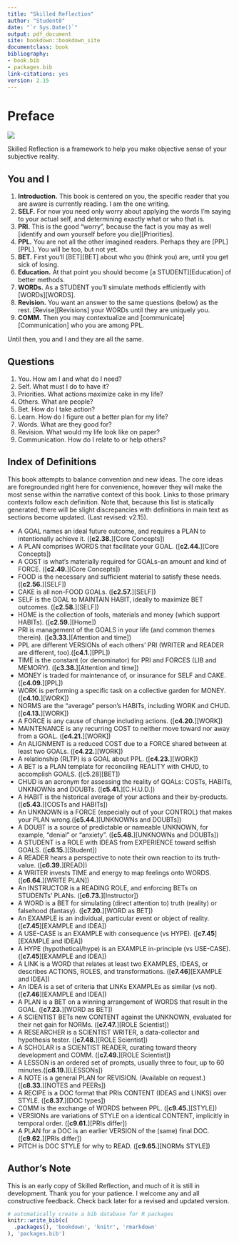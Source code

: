--- 
title: "Skilled Reflection"
author: "Student0"
date: "`r Sys.Date()`"
output: pdf_document
site: bookdown::bookdown_site
documentclass: book
bibliography:
- book.bib
- packages.bib
link-citations: yes
version: 2.15
---


# Preface {-}

![](G:/Dropbox/theory/website/figs/sr_gray_transp.png)


Skilled Reflection is a framework to help you make objective sense of your subjective reality. 

## You and I  

1. **Introduction.** This book is centered on you, the specific reader that you are aware is currently reading. I am the one writing.
2. **SELF.** For now you need only worry about applying the words I'm saying to your actual self, and determining exactly what or who that is.
3. **PRI.** This is the good "worry", because the fact is you may as well [identify and own yourself before you die][Priorities].
4. **PPL.** You are not all the other imagined readers. Perhaps they are [PPL][PPL]. You will be too, but not yet.
5. **BET.** First you'll [BET][BET] about who you (think you) are, until you get sick of losing.
6. **Education.** At that point you should become [a STUDENT][Education] of better methods.
7. **WORDs.** As a STUDENT you'll simulate methods efficiently with [WORDs][WORDS]. 
8. **Revision.** You want an answer to the same questions (below) as the rest. [Revise][Revisions] your WORDs until they are uniquely you.
9. **COMM.** Then you may contextualize and [communicate][Communication] who you are among PPL.

Until then, you and I and they are all the same.


## Questions  
1.  You.  How am I and what do I need?
2.	Self. What must I do to have it? 
3.  Priorities. What actions maximize cake in my life?    
4.	Others. What are people?   
5.	Bet. How do I take action?   
6.	Learn. How do I figure out a better plan for my life?    
7.	Words. What are they good for?  
8.	Revision. What would my life look like on paper? 
9.  Communication. How do I relate to or help others?

## Index of Definitions  
This book attempts to balance convention and new ideas. The core ideas are foregrounded right here for convenience, however they will make the most sense within the narrative context of this book. Links to those primary contexts follow each definition. Note that, because this list is statically generated, there will be slight discrepancies with definitions in main text as sections become updated. (Last revised: v2.15).

-	A GOAL names an ideal future outcome, and requires a PLAN to intentionally achieve it.  ([**c2.38.**][Core Concepts])  
-	A PLAN comprises WORDS that facilitate your GOAL.   ([**c2.44.**][Core Concepts])  
-	A COST is what's materially required for GOALs--an amount and kind of FORCE.  ([**c2.49.**][Core Concepts])  
-	FOOD is the necessary and sufficient material to satisfy these needs.  ([**c2.56.**][SELF])  
-	CAKE is all non-FOOD GOALs.  ([**c2.57.**][SELF])  
-	SELF is the GOAL to MAINTAIN HABIT, ideally to maximize BET outcomes.  ([**c2.58.**][SELF])  
-	HOME is the collection of tools, materials and money (which support HABITs).  ([**c2.59.**][Home])  
-	PRI is management of the GOALS in your life (and common themes therein).  ([**c3.33.**][Attention and time])  
-	PPL are different VERSIONs of each others' PRI (WRITER and READER are different, too).([**c4.1.**][PPL])  
-	TIME is the constant (or denominator) for PRI and FORCES (LIB and MEMORY).   ([**c3.38.**][Attention and time])  
-	MONEY is traded for maintenance of, or insurance for SELF and CAKE.  ([**c4.09.**][PPL])  
-  WORK is performing a specific task on a collective garden for MONEY.  ([**c4.10.**][WORK])  
-	NORMS are the "average" person's HABITs, including WORK and CHUD.  ([**c4.13.**][WORK])  
-	A FORCE is any cause of change including actions.  ([**c4.20.**][WORK])  
-	MAINTENANCE is any recurring COST to neither move toward nor away from a GOAL.   ([**c4.21.**][WORK])  
-	An ALIGNMENT is a reduced COST due to a FORCE shared between at least two GOALs.   ([**c4.22.**][WORK])  
-	A relationship (RLTP) is a GOAL about PPL.   ([**c4.23.**][WORK])  
-	A BET is a PLAN template for reconciling REALITY with CHUD, to accomplish GOALS.  ([c5.28][BET])  
-	CHUD is an acronym for assessing the reality of GOALs: COSTs, HABITs, UNKNOWNs and DOUBTs.  ([**c5.41.**][C.H.U.D.])  
-	A HABIT is the historical average of your actions and their by-products.([**c5.43.**][COSTs and HABITs])  
-	An UNKNOWN is a FORCE (especially out of your CONTROL) that makes your PLAN wrong.([**c5.44.**][UNKNOWNs and DOUBTs])  
-	A DOUBT is a source of predictable or nameable UNKNOWN, for example, "denial" or "anxiety".  ([**c5.48.**][UNKNOWNs and DOUBTs])  
-	A STUDENT is a ROLE with IDEAS from EXPERIENCE toward selfish GOALS.  ([**c6.15.**][Student])  
-	A READER hears a perspective to note their own reaction to its truth-value.  ([**c6.39.**][READ])  
-	A WRITER invests TIME and energy to map feelings onto WORDS.  ([**c6.64.**][WRITE PLAN])  
-	An INSTRUCTOR is a READING ROLE, and enforcing BETs on STUDENTs' PLANs.  ([**c6.73.**][Instructor])  
-	A WORD is a BET for simulating (direct attention to) truth (reality) or falsehood (fantasy).  ([**c7.20.**][WORD as BET])  
-  An EXAMPLE is an individual, particular event or object of reality. ([**c7.45**][EXAMPLE and IDEA])  
-  A USE-CASE is an EXAMPLE with consequence (vs HYPE). ([**c7.45**][EXAMPLE and IDEA])  
-  A HYPE (hypothetical/hype) is an EXAMPLE in-principle (vs USE-CASE).([**c7.45**][EXAMPLE and IDEA])  
-  A LINK is a WORD that relates at least two EXAMPLES, IDEAS, or describes ACTIONS, ROLES, and transformations. ([**c7.46**][EXAMPLE and IDEA])  
-  An IDEA is a set of criteria that LINKs EXAMPLEs as similar (vs not). ([**c7.46**][EXAMPLE and IDEA])  
-	A PLAN is a BET on a winning arrangement of WORDS that result in the GOAL.  ([**c7.23.**][WORD as BET])  
-	A SCIENTIST BETs new CONTENT against the UNKNOWN, evaluated for their net gain for NORMs.  ([**c7.47.**][ROLE Scientist])  
-	A RESEARCHER is a SCIENTIST WRITER, a data-collector and hypothesis tester.   ([**c7.48.**][ROLE Scientist])  
-	A SCHOLAR is a SCIENTIST READER, curating toward theory development and COMM.  ([**c7.49.**][ROLE Scientist])  
-	A LESSON is an ordered set of prompts, usually three to four, up to 60 minutes.([**c8.19.**][LESSONs])  
-	A NOTE is a general PLAN for REVISION. (Available on request.)  ([**c8.33.**][NOTES and PEERs])  
-	A RECIPE is a DOC format that PRIs CONTENT (IDEAS and LINKS) over STYLE.  ([**c8.37.**][DOC types])  
-	COMM is the exchange of WORDS between PPL.   ([**c9.45.**][STYLE])  
-	VERSIONs are variations of STYLE on a identical CONTENT, implicitly in temporal order.   ([**c9.61.**][PRIs differ])  
-	A PLAN for a DOC is an earlier VERSION of the (same) final DOC.  ([**c9.62.**][PRIs differ])  
-	PITCH is DOC STYLE for why to READ.   ([**c9.65.**][NORMs STYLE])  

## Author's Note  

This is an early copy of Skilled Reflection, and much of it is still in development. Thank you for your patience. I welcome any and all constructive feedback. Check back later for a revised and updated version.



```{r include=FALSE}
# automatically create a bib database for R packages
knitr::write_bib(c(
  .packages(), 'bookdown', 'knitr', 'rmarkdown'
), 'packages.bib')
```
